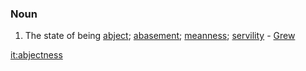===Noun===
#The state of being [[abject]]; [[abasement]]; [[meanness]]; [[servility]] - [[Grew]]

[[it:abjectness]]